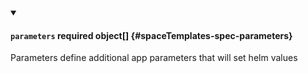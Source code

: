 


<details className="config-field" data-expandable="true" open>
<summary>

#### `parameters` <span className="config-field-required" data-required="false">required</span> <span className="config-field-type">object[]</span> <span className="config-field-default"></span> <span className="config-field-enum"></span> {#spaceTemplates-spec-parameters}

Parameters define additional app parameters that will set helm values

</summary>

<PartialParametersreference />


</details>
